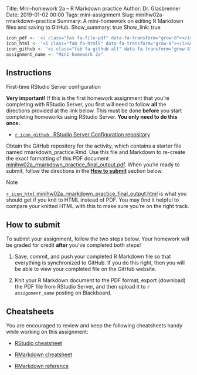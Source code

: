Title: Mini-homework 2a – R Markdown practice
Author: Dr. Glasbrenner
Date: 2019-01-02 00:00
Tags: mini-assignment
Slug: minihw02a-rmarkdown-practice
Summary: A mini-homework on editing R Markdown files and saving to GitHub.
Show_summary: true
Show_link: true

```r
icon_pdf <- '<i class="fas fa-file-pdf" data-fa-transform="grow-8"></i>&nbsp;'
icon_html <- '<i class="fab fa-html5" data-fa-transform="grow-8"></i>&nbsp;'
icon_github <- '<i class="fab fa-github-alt" data-fa-transform="grow-8"></i>&nbsp;'
assignment_name <- "Mini-homework 2a"
```

## Instructions

::: {.callout .secondary}
[First-time RStudio Server configuration]{.h4}

**Very important!** If this is the first homework assignment that you're completing with RStudio Server, you first will need to follow **all** the directions provided at the link below.
This must be done **before** you start completing homeworks using RStudio Server.
**You only need to do this once.**

:::: {.no-bullets}
*   [`r icon_github` &nbsp; [RStudio Server Configuration repository]{.card-downloads-format}][rstudio-configuration] 
::::
:::

Obtain the GitHub repository for the activity, which contains a starter file named [rmarkdown\_practice.Rmd]{.monospace}.
Use this file and Markdown to re-create the exact formatting of this PDF document [[minihw02a\_rmarkdown\_practice\_final\_output.pdf]{.monospace}][rmarkdown-recreate-pdf].
When you're ready to submit, follow the directions in the **[How to submit](#how-to-submit)** section below.

::: {.callout .primary}
[Note]{.h4}

[`r icon_html` [minihw02a\_rmarkdown\_practice\_final\_output.html]{.monospace}][rmarkdown-recreate-html] is what you should get if you knit to HTML instead of PDF.
You may find it helpful to compare your knitted HTML with this to make sure you're on the right track.
:::

## How to submit

To submit your assignment, follow the two steps below.
Your homework will be graded for credit **after** you've completed both steps!

1.  Save, commit, and push your completed R Markdown file so that everything is synchronized to GitHub.
    If you do this right, then you will be able to view your completed file on the GitHub website.

2.  Knit your R Markdown document to the PDF format, export (download) the PDF file from RStudio Server, and then upload it to *`r assignment_name`* posting on Blackboard.

## Cheatsheets

You are encouraged to review and keep the following cheatsheets handy while working on this assignment:

*   [RStudio cheatsheet][rstudio-cheatsheet]

*   [RMarkdown cheatsheet][rmarkdown-cheatsheet]

*   [RMarkdown reference][rmarkdown-reference]

[rstudio-cheatsheet]:      https://github.com/rstudio/cheatsheets/raw/master/rstudio-ide.pdf
[rmarkdown-reference]:     https://www.rstudio.com/wp-content/uploads/2015/03/rmarkdown-reference.pdf
[rmarkdown-cheatsheet]:    https://github.com/rstudio/cheatsheets/raw/master/rmarkdown-2.0.pdf
[rstudio-configuration]:   https://github.com/jkglasbrenner/rstudio-server-initial-configuration
[rmarkdown-recreate-pdf]:  https://drive.google.com/file/d/1_fSvhxBlwgv0CFOXaowOMYewonciY7rT
[rmarkdown-recreate-html]: /doc/minihw02a_rmarkdown_practice_final_output.html
